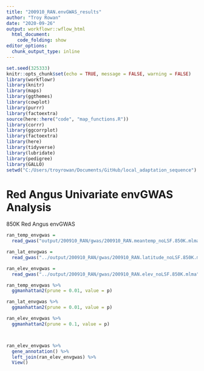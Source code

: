 ```yaml
---
title: "200910_RAN.envGWAS_results"
author: "Troy Rowan"
date: "2020-09-26"
output: workflowr::wflow_html
  html_document:
    code_folding: show
editor_options:
  chunk_output_type: inline
---
```


```r
set.seed(325333)
knitr::opts_chunk$set(echo = TRUE, message = FALSE, warning = FALSE)
library(workflowr)
library(knitr)
library(maps)
library(ggthemes)
library(cowplot)
library(purrr)
library(factoextra)
source(here::here("code", "map_functions.R"))
library(corrr)
library(ggcorrplot)
library(factoextra)
library(here)
library(tidyverse)
library(lubridate)
library(pedigree)
library(GALLO)
setwd("C:/Users/troyrowan/Documents/GitHub/local_adaptation_sequence")
```

# Red Angus Univariate envGWAS Analysis


850K Red Angus envGWAS
```r
ran_temp_envgwas = 
  read_gwas("output/200910_RAN/gwas/200910_RAN.meantemp_noLSF.850K.mlma")

ran_lat_envgwas = 
  read_gwas("../output/200910_RAN/gwas/200910_RAN.latitude_noLSF.850K.mlma")

ran_elev_envgwas = 
  read_gwas("../output/200910_RAN/gwas/200910_RAN.elev_noLSF.850K.mlma")

ran_temp_envgwas %>% 
  ggmanhattan2(prune = 0.01, value = p)

ran_lat_envgwas %>% 
  ggmanhattan2(prune = 0.01, value = p)

ran_elev_envgwas %>% 
  ggmanhattan2(prune = 0.1, value = p)



ran_elev_envgwas %>% 
  gene_annotation() %>% 
  left_join(ran_elev_envgwas) %>% 
  View()

```
